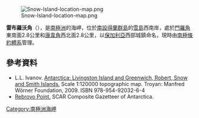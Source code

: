 [[Image:Snow-Island-location-map.png|thumb]]

'''雷布羅沃角'''（{{lang-bg|Реброво}}），是[[南極洲|南極洲]]的海岬，位於[[南設得蘭群島|南設得蘭群島]]的[[雪島|雪島]]西南岸，處於[[門羅角|門羅角]]東南面2.8公里和[[康韋角|康韋角]]西北面2.8公里，以[[保加利亞|保加利亞]]西部城鎮命名，現時由[[南極條約體系|南極條約體系]]管理。

{{coord|62|49|44|S|61|28|31|W|display=title}}

==參考資料==
* L.L. Ivanov. [http://apcbg.org/image023.jpg Antarctica: Livingston Island and Greenwich, Robert, Snow and Smith Islands.] {{Wayback|url=http://apcbg.org/image023.jpg |date=20080424075823 }} Scale 1:120000 topographic map.  Troyan: Manfred Wörner Foundation, 2009.  ISBN 978-954-92032-6-4
* [http://data.aad.gov.au/aadc/gaz/scar/display_name.cfm?gaz_id=136846 Rebrovo Point.] {{Wayback|url=http://data.aad.gov.au/aadc/gaz/scar/display_name.cfm?gaz_id=136846 |date=20120406132939 }} SCAR Composite Gazetteer of Antarctica.

{{Antarctica-geo-stub}}
[[Category:南極洲海岬|Category:南極洲海岬]]